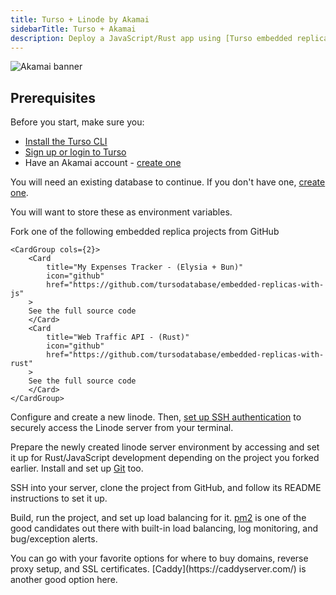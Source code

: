 ```yaml
---
title: Turso + Linode by Akamai
sidebarTitle: Turso + Akamai
description: Deploy a JavaScript/Rust app using [Turso embedded replicas](/features/embedded-replicas) to [Akamai](https://www.linode.com/).
---
```


![Akamai banner](/images/platforms/akamai-banner.png)

## Prerequisites

Before you start, make sure you:

- [Install the Turso CLI](/cli/installation)
- [Sign up or login to Turso](/cli/authentication#signup)
- Have an Akamai account - [create one](https://login.linode.com/signup)

<Steps>

<Step title="Retrieve database credentials">

You will need an existing database to continue. If you don't have one, [create one](/quickstart).

<Snippet file="retrieve-database-credentials.mdx" />

<Info>You will want to store these as environment variables.</Info>

</Step>

<Step>
    Fork one of the following embedded replica projects from GitHub

    <CardGroup cols={2}>
        <Card
            title="My Expenses Tracker - (Elysia + Bun)"
            icon="github"
            href="https://github.com/tursodatabase/embedded-replicas-with-js"
        >
        See the full source code
        </Card>
        <Card
            title="Web Traffic API - (Rust)"
            icon="github"
            href="https://github.com/tursodatabase/embedded-replicas-with-rust"
        >
        See the full source code
        </Card>
    </CardGroup>
</Step>

<Step title="Set up a Linode server">

Configure and create a new linode. Then, [set up SSH authentication](https://www.linode.com/docs/guides/use-public-key-authentication-with-ssh/) to securely access the Linode server from your terminal.

Prepare the newly created linode server environment by accessing and set it up for Rust/JavaScript development depending on the project you forked earlier. Install and set up [Git](https://git-scm.com/) too.

</Step>

<Step title="Transfer project to Linode server">

SSH into your server, clone the project from GitHub, and follow its README instructions to set it up.

</Step>

<Step title="Deploy">

Build, run the project, and set up load balancing for it.
[pm2](https://www.npmjs.com/package/pm2) is one of the good candidates out there with built-in load balancing, log monitoring, and bug/exception alerts.

<Info>
You can go with your favorite options for where to buy domains, reverse proxy setup, and SSL certificates. [Caddy](https://caddyserver.com/) is another good option here.
</Info>

</Step>

</Steps>
